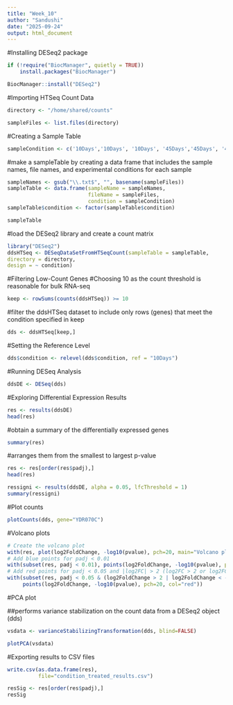 ```yaml
---
title: "Week_10"
author: "Sandushi"
date: "2025-09-24"
output: html_document
---
```


#Installing DESeq2 package
```r
if (!require("BiocManager", quietly = TRUE))
    install.packages("BiocManager")

BiocManager::install("DESeq2")

```

#Importing HTSeq Count Data
```r
directory <- "/home/shared/counts"

sampleFiles <- list.files(directory)
```

#Creating a Sample Table
```r
sampleCondition <- c('10Days','10Days', '10Days', '45Days','45Days', '45Days')
```

#make a sampleTable by creating a data frame that includes the sample names, file names, and experimental conditions for each sample
```r
sampleNames <- gsub("\\.txt$", "", basename(sampleFiles)) 
sampleTable <- data.frame(sampleName = sampleNames,
                          fileName = sampleFiles,
                          condition = sampleCondition)
sampleTable$condition <- factor(sampleTable$condition)

sampleTable
```
#load the DESeq2 library and create a count matrix
```r
library("DESeq2")
ddsHTSeq <- DESeqDataSetFromHTSeqCount(sampleTable = sampleTable,
directory = directory,
design = ~ condition)
```

#Filtering Low-Count Genes
#Choosing 10 as the count threshold is reasonable for bulk RNA-seq
```r
keep <- rowSums(counts(ddsHTSeq)) >= 10
```

#filter the ddsHTSeq dataset to include only rows (genes) that meet the condition specified in keep
```r
dds <- ddsHTSeq[keep,]
```

#Setting the Reference Level
```r
dds$condition <- relevel(dds$condition, ref = "10Days")
```

#Running DESeq Analysis
```r
ddsDE <- DESeq(dds)
```
#Exploring Differential Expression Results
```r
res <- results(ddsDE)
head(res)
```
#obtain a summary of the differentially expressed genes
```r
summary(res)
```
#arranges them from the smallest to largest p-value
```r
res <- res[order(res$padj),]
head(res)
```

```r
ressigni <- results(ddsDE, alpha = 0.05, lfcThreshold = 1)
summary(ressigni)
```
#Plot counts
```r
plotCounts(dds, gene="YDR070C")


```
#Volcano plots
```r
# Create the volcano plot
with(res, plot(log2FoldChange, -log10(pvalue), pch=20, main="Volcano plot", xlim=c(-3, 3)))
# Add blue points for padj < 0.01
with(subset(res, padj < 0.01), points(log2FoldChange, -log10(pvalue), pch=20, col="blue"))
# Add red points for padj < 0.05 and |log2FC| > 2 (log2FC > 2 or log2FC < -2)
with(subset(res, padj < 0.05 & (log2FoldChange > 2 | log2FoldChange < -2)), 
     points(log2FoldChange, -log10(pvalue), pch=20, col="red"))
```
#PCA plot

##performs variance stabilization on the count data from a DESeq2 object (dds)
```r
vsdata <- varianceStabilizingTransformation(dds, blind=FALSE)

plotPCA(vsdata)
```
#Exporting results to CSV files
```r
write.csv(as.data.frame(res), 
          file="condition_treated_results.csv")

resSig <- res[order(res$padj),]
resSig
```

